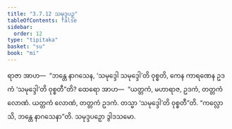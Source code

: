 ```yaml
---
title: "3.7.12 သမုဒ္ဒပဉှ"
tableOfContents: false
sidebar:
  order: 12
type: "tipitaka"
basket: "su"
book: "mi"
---
```



<DynamicBreadcrumb />

<Division number="105" book="mi" e="ch" v="28">

<Paragraph number="495" book="mi">
ရာဇာ အာဟ—  “ဘန္တေ နာဂသေန, ‘သမုဒ္ဒေါ သမုဒ္ဒေါ’တိ ဝုစ္စတိ, ကေန ကာရဏေန ဥဒကံ ‘သမုဒ္ဒေါ’တိ ဝုစ္စတီ”တိ? ထေရော အာဟ—  “ယတ္တကံ, မဟာရာဇ, ဥဒကံ, တတ္တကံ လောဏံ. ယတ္တကံ လောဏံ, တတ္တကံ ဥဒကံ. တသ္မာ ‘သမုဒ္ဒေါ’တိ ဝုစ္စတီ”တိ.
</Paragraph>

<Paragraph number="496" book="mi">
“ကလ္လောသိ, ဘန္တေ နာဂသေနာ”တိ.

</Paragraph>
</Division>

<Paragraph number="497" type="center" book="mi">
သမုဒ္ဒပဉှော ဒွါဒသမော.
</Paragraph>